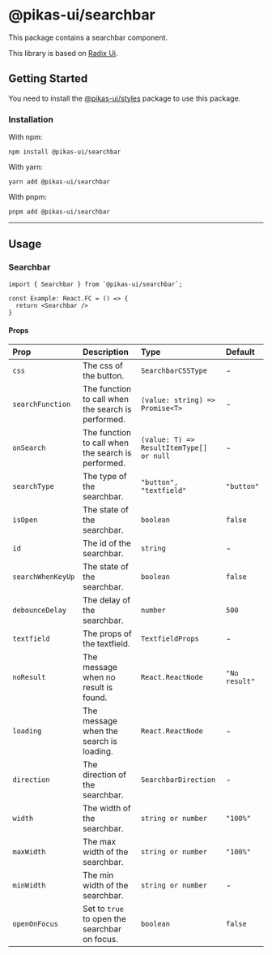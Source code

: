 

<NextSeo title="Searchbar" />

# @pikas-ui/searchbar

This package contains a searchbar component.

This library is based on [Radix Ui](https://www.radix-ui.com/).

## Getting Started

You need to install the <a href={stylesLink}>@pikas-ui/styles</a> package to use this package.

### Installation

With npm:

```
npm install @pikas-ui/searchbar
```

With yarn:

```
yarn add @pikas-ui/searchbar
```

With pnpm:

```
pnpm add @pikas-ui/searchbar
```

---

## Usage

### Searchbar

<SearchbarExample />

```tsx
import { Searchbar } from `@pikas-ui/searchbar`;

const Example: React.FC = () => {
  return <Searchbar />
}
```

#### Props

| Prop              | Description                                        | Type                                     | Default       |
| :---------------- | :------------------------------------------------- | :--------------------------------------- | :------------ |
| `css`             | The css of the button.                             | `SearchbarCSSType`                       | -             |
| `searchFunction`  | The function to call when the search is performed. | `(value: string) => Promise<T>`          | -             |
| `onSearch`        | The function to call when the search is performed. | `(value: T) => ResultItemType[] or null` | -             |
| `searchType`      | The type of the searchbar.                         | `"button", "textfield"`                  | `"button"`    |
| `isOpen`          | The state of the searchbar.                        | `boolean`                                | `false`       |
| `id`              | The id of the searchbar.                           | `string`                                 | -             |
| `searchWhenKeyUp` | The state of the searchbar.                        | `boolean`                                | `false`       |
| `debounceDelay`   | The delay of the searchbar.                        | `number`                                 | `500`         |
| `textfield`       | The props of the textfield.                        | `TextfieldProps`                         | -             |
| `noResult`        | The message when no result is found.               | `React.ReactNode`                        | `"No result"` |
| `loading`         | The message when the search is loading.            | `React.ReactNode`                        | -             |
| `direction`       | The direction of the searchbar.                    | `SearchbarDirection`                     | -             |
| `width`           | The width of the searchbar.                        | `string or number`                       | `"100%"`      |
| `maxWidth`        | The max width of the searchbar.                    | `string or number`                       | `"100%"`      |
| `minWidth`        | The min width of the searchbar.                    | `string or number`                       | -             |
| `openOnFocus`     | Set to `true` to open the searchbar on focus.      | `boolean`                                | `false`       |
